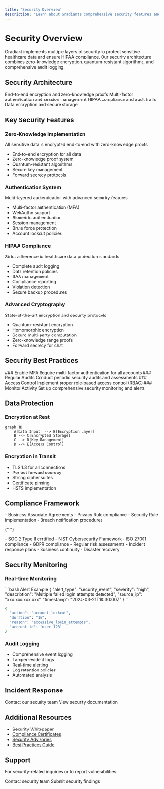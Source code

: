 ```yaml
---
title: "Security Overview"
description: "Learn about Gradiants comprehensive security features and compliance measures"
---
```


# Security Overview

Gradiant implements multiple layers of security to protect sensitive healthcare data and ensure HIPAA compliance. Our security architecture combines zero-knowledge encryption, quantum-resistant algorithms, and comprehensive audit logging.

## Security Architecture

<CardGroup cols={2}>
  <Card
    title="Zero-Knowledge System"
    icon="shield-halved"
    href="/security/encryption"
  >
    End-to-end encryption and zero-knowledge proofs
  </Card>
  <Card title="Authentication" icon="key" href="/security/authentication">
    Multi-factor authentication and session management
  </Card>
  <Card title="Compliance" icon="clipboard-check" href="/security/compliance">
    HIPAA compliance and audit trails
  </Card>
  <Card
    title="Data Protection"
    icon="database"
    href="/security/data-protection"
  >
    Data encryption and secure storage
  </Card>
</CardGroup>

## Key Security Features

### Zero-Knowledge Implementation

<Tip>All sensitive data is encrypted end-to-end with zero-knowledge proofs</Tip>

- End-to-end encryption for all data
- Zero-knowledge proof system
- Quantum-resistant algorithms
- Secure key management
- Forward secrecy protocols

### Authentication System

<Info>Multi-layered authentication with advanced security features</Info>

- Multi-factor authentication (MFA)
- WebAuthn support
- Biometric authentication
- Session management
- Brute force protection
- Account lockout policies

### HIPAA Compliance

<Warning>Strict adherence to healthcare data protection standards</Warning>

- Complete audit logging
- Data retention policies
- BAA management
- Compliance reporting
- Violation detection
- Secure backup procedures

### Advanced Cryptography

<Note>State-of-the-art encryption and security protocols</Note>

- Quantum-resistant encryption
- Homomorphic encryption
- Secure multi-party computation
- Zero-knowledge range proofs
- Forward secrecy for chat

## Security Best Practices

<Steps>
  ### Enable MFA Require multi-factor authentication for all accounts ###
  Regular Audits Conduct periodic security audits and assessments ### Access
  Control Implement proper role-based access control (RBAC) ### Monitor Activity
  Set up comprehensive security monitoring and alerts
</Steps>

## Data Protection

### Encryption at Rest

```mermaid
graph TD
    A[Data Input] --> B[Encryption Layer]
    B --> C[Encrypted Storage]
    C --> D[Key Management]
    D --> E[Access Control]
```

### Encryption in Transit

- TLS 1.3 for all connections
- Perfect forward secrecy
- Strong cipher suites
- Certificate pinning
- HSTS implementation

## Compliance Framework

<AccordionGroup>
  <Accordion title="HIPAA Compliance">
    - Business Associate Agreements - Privacy Rule compliance - Security Rule
    implementation - Breach notification procedures
  </Accordion>

{" "}

<Accordion title="Security Standards">
  - SOC 2 Type II certified - NIST Cybersecurity Framework - ISO 27001
  compliance - GDPR compliance
</Accordion>

  <Accordion title="Risk Management">
    - Regular risk assessments - Incident response plans - Business continuity -
    Disaster recovery
  </Accordion>
</AccordionGroup>

## Security Monitoring

### Real-time Monitoring

<CodeGroup>
```bash Alert Example
{
  "alert_type": "security_event",
  "severity": "high",
  "description": "Multiple failed login attempts detected",
  "source_ip": "xxx.xxx.xxx.xxx",
  "timestamp": "2024-03-21T10:30:00Z"
}
```

```bash Response Action
{
  "action": "account_lockout",
  "duration": "1h",
  "reason": "excessive_login_attempts",
  "account_id": "user_123"
}
```

</CodeGroup>

### Audit Logging

- Comprehensive event logging
- Tamper-evident logs
- Real-time alerting
- Log retention policies
- Automated analysis

## Incident Response

<CardGroup cols={2}>
  <Card
    title="Report Security Issue"
    icon="shield-exclamation"
    href="mailto:security@gradiant.dev"
  >
    Contact our security team
  </Card>
  <Card title="Security Docs" icon="book-shield" href="/security/docs">
    View security documentation
  </Card>
</CardGroup>

## Additional Resources

- [Security Whitepaper](/security/whitepaper)
- [Compliance Certificates](/security/certificates)
- [Security Advisories](/security/advisories)
- [Best Practices Guide](/security/best-practices)

## Support

For security-related inquiries or to report vulnerabilities:

<CardGroup cols={2}>
  <Card
    title="Security Team"
    icon="shield-halved"
    href="mailto:security@gradiant.dev"
  >
    Contact security team
  </Card>
  <Card title="Bug Bounty" icon="bug" href="https://bugcrowd.com/gradiant">
    Submit security findings
  </Card>
</CardGroup>
